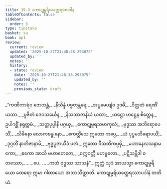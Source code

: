 ```yaml
---
title: 19.3 ကောဋုမ္ဗရိယတ္ထေရအပဒါန
tableOfContents: false
sidebar:
  order: 3
type: tipitaka
basket: su
book: ap1
review:
  current: review
  updated: '2025-10-27T21:48:38.293075'
  updated_by: ''
  notes: ''
  history:
  - state: review
    date: '2025-10-27T21:48:38.293075'
    updated_by: ''
    notes: ''
    previous_state: draft
---
```



<ReviewStatus review={frontmatter.review} showDetails={true} />

<HypothesisAnnotation frontmatter={frontmatter} />

<DynamicBreadcrumb />

<Division number="12" book="ap1" e="ch" v="20" p="214">

<Paragraph number="2596" type="verses" book="ap1">
_“ကဏိကာရံဝ ဇောတန္တံ,_  
_နိသိန္နံ ပဗ္ဗတန္တရေ;_  
_အပ္ပမေယျံဝ ဥဒဓိံ,_  
_ဝိတ္ထတံ ဓရဏိံ ယထာ._  

</Paragraph>

</Division>
<Division number="13" book="ap1" e="ch" v="20" p="214">

<Paragraph number="2597" type="verses" book="ap1">
_ပူဇိတံ ဒေဝသင်္ဃေန,_  
_နိသဘာဇာနိယံ ယထာ;_  
_ဟဋ္ဌော ဟဋ္ဌေန စိတ္တေန,_  
ဥပါဂစ္ဆိံ နရုတ္တမံ._  

</Paragraph>

</Division>
<Division number="14" book="ap1" e="ch" v="20" p="214">

<Paragraph number="2598" type="verses" book="ap1">
_သတ္တပုပ္ဖါနိ ပဂ္ဂယှ,_  
_ကောဋုမ္ဗရသမာကုလံ;_  
_ဗုဒ္ဓဿ အဘိရောပေသိံ,_  
_သိခိနော လောကဗန္ဓုနော._  

</Paragraph>

</Division>
<Division number="15" book="ap1" e="ch" v="20" p="214">

<Paragraph number="2599" type="verses" book="ap1">
_ဧကတ္တိံသေ ဣတော ကပ္ပေ,_  
_ယံ ပုပ္ဖမဘိရောပယိံ;_  
_ဒုဂ္ဂတိံ နာဘိဇာနာမိ,_  
_ဗုဒ္ဓပူဇာယိဒံ ဖလံ._  

</Paragraph>

</Division>
<Division number="16" book="ap1" e="ch" v="20" p="214">

<Paragraph number="2600" type="verses" book="ap1">
ဣတော ဝီသတိကပ္ပမှိ,_  
_မဟာနေလသနာမကော;_  
_ဧကော အာသိ မဟာတေဇော,_  
_စက္ကဝတ္တီ မဟဗ္ဗလော._  

</Paragraph>

</Division>
<Division number="17" book="ap1" e="ch" v="20" p="214">

<Paragraph number="2601" type="verses" book="ap1">
_ပဋိသမ္ဘိဒါ စတဿော,_  
_ …ပေ… _  
_ကတံ ဗုဒ္ဓဿ သာသနံ”._  

</Paragraph>

<Paragraph number="2602" book="ap1">
ဣတ္ထံ သုဒံ အာယသ္မာ ကောဋုမ္ဗရိယော ထေရော ဣမာ ဂါထာယော အဘာသိတ္ထာတိ.

</Paragraph>
</Division>

<Paragraph number="2603" type="center" book="ap1">
ကောဋုမ္ဗရိယတ္ထေရဿာပဒါနံ တတိယံ.
</Paragraph>